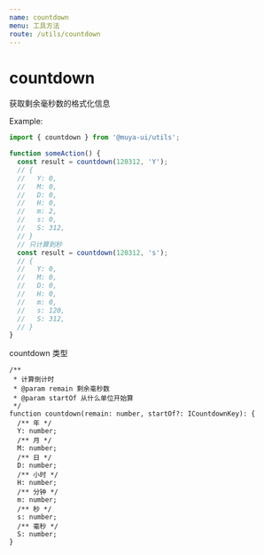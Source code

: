```yaml
---
name: countdown
menu: 工具方法
route: /utils/countdown
---
```


# countdown

获取剩余毫秒数的格式化信息

Example:

```js
import { countdown } from '@muya-ui/utils';

function someAction() {
  const result = countdown(120312, 'Y');
  // {
  //   Y: 0,
  //   M: 0,
  //   D: 0,
  //   H: 0,
  //   m: 2,
  //   s: 0,
  //   S: 312,
  // }
  // 只计算到秒
  const result = countdown(120312, 's');
  // {
  //   Y: 0,
  //   M: 0,
  //   D: 0,
  //   H: 0,
  //   m: 0,
  //   s: 120,
  //   S: 312,
  // }
}
```

countdown 类型

```
/**
 * 计算倒计时
 * @param remain 剩余毫秒数
 * @param startOf 从什么单位开始算
 */
function countdown(remain: number, startOf?: ICountdownKey): {
  /** 年 */
  Y: number;
  /** 月 */
  M: number;
  /** 日 */
  D: number;
  /** 小时 */
  H: number;
  /** 分钟 */
  m: number;
  /** 秒 */
  s: number;
  /** 毫秒 */
  S: number;
}
```
